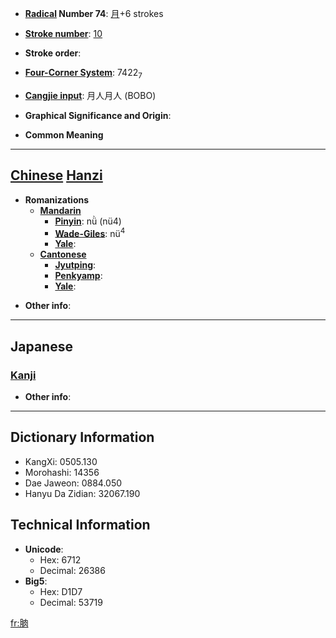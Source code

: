 * '''[[Wiktionary:Chinese radical index| Radical]] Number 74''': [[Wiktionary:Chinese radical index 月|月]]+6 strokes

* '''[[Wiktionary:Chinese total strokes index|Stroke number]]''': [[Wiktionary:Chinese total strokes index 10|10]]

* '''Stroke order''': 

* '''[[Wiktionary:Chinese four corner index|Four-Corner System]]''': 7422<sub>7</sub>

* '''[[Wiktionary:Chinese Cangjie index|Cangjie input]]''': 月人月人 (BOBO)

* '''Graphical Significance and Origin''': 

* '''Common Meaning'''

----

== [[Chinese]] [[Hanzi]] ==

* '''Romanizations'''
** '''[[Mandarin]]'''
*** '''[[Pinyin]]''': nǜ (nü4)
*** '''[[Wade-Giles]]''': nü<sup>4</sup>
*** '''[[Yale]]''': 
** '''[[Cantonese]]'''
*** '''[[Jyutping]]''':
*** '''[[Penkyamp]]''': 
*** '''[[Yale]]''': 

* '''Other info''': 

----

==Japanese==
===[[Kanji]]===
{{kanji|on readings=[[にく]] (niku), [[じく]] (jiku)
|kun readings=
}}

* '''Other info''':  

----

== Dictionary Information ==

* KangXi: 0505.130
* Morohashi: 14356
* Dae Jaweon: 0884.050
* Hanyu Da Zidian: 32067.190

== Technical Information ==

* '''Unicode''':
** Hex: 6712
** Decimal: 26386
* '''Big5''':
** Hex: D1D7
** Decimal: 53719

[[fr:朒]]